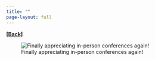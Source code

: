 ```yaml
---
title: ""
page-layout: full
---
```

  
[**[Back]**](../pages/talks.qmd)

![Finally appreciating in-person conferences again!](../images/sis22.jpeg)
